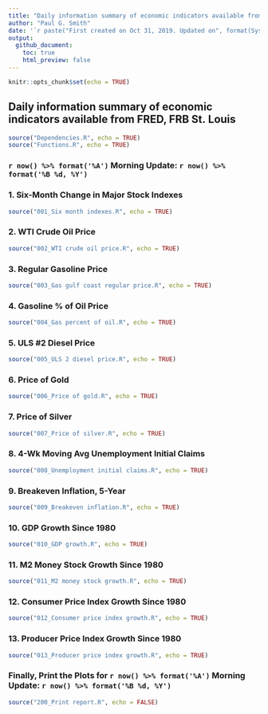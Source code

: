 ---
title: "Daily information summary of economic indicators available from FRED, FRB St. Louis"
author: "Paul G. Smith"
date: '`r paste("First created on Oct 31, 2019. Updated on", format(Sys.Date(),"%b %d, %Y"))`'
output: 
  github_document:
    toc: true
    html_preview: false
---

```{r setup, include=FALSE}
knitr::opts_chunk$set(echo = TRUE)
```

## Daily information summary of economic indicators available from FRED, FRB St. Louis


```{r echo=TRUE, message=TRUE, warning=TRUE}
source("Dependencies.R", echo = TRUE)
source("Functions.R", echo = TRUE)

```

### `r now() %>% format('%A')` Morning Update: `r now() %>% format('%B %d, %Y')`


### 1. Six-Month Change in Major Stock Indexes

```{r echo=TRUE, message=TRUE, warning=TRUE}
source("001_Six month indexes.R", echo = TRUE)
```

### 2. WTI Crude Oil Price

```{r echo=TRUE, message=TRUE, warning=TRUE}
source("002_WTI crude oil price.R", echo = TRUE)
```

### 3. Regular Gasoline Price

```{r echo=TRUE, message=TRUE, warning=TRUE}
source("003_Gas gulf coast regular price.R", echo = TRUE)
```

### 4. Gasoline % of Oil Price

```{r echo=TRUE, message=TRUE, warning=TRUE}
source("004_Gas percent of oil.R", echo = TRUE)
```

### 5. ULS #2 Diesel Price

```{r echo=TRUE, message=TRUE, warning=TRUE}
source("005_ULS 2 diesel price.R", echo = TRUE)
```

### 6. Price of Gold

```{r echo=TRUE, message=TRUE, warning=TRUE}
source("006_Price of gold.R", echo = TRUE)
```

### 7. Price of Silver

```{r echo=TRUE, message=TRUE, warning=TRUE}
source("007_Price of silver.R", echo = TRUE)
```

### 8. 4-Wk Moving Avg Unemployment Initial Claims

```{r echo=TRUE, message=TRUE, warning=TRUE}
source("008_Unemployment initial claims.R", echo = TRUE)
```

### 9. Breakeven Inflation, 5-Year

```{r echo=TRUE, message=TRUE, warning=TRUE}
source("009_Breakeven inflation.R", echo = TRUE)
```

### 10. GDP Growth Since 1980

```{r echo=TRUE, message=TRUE, warning=TRUE}
source("010_GDP growth.R", echo = TRUE)
```

### 11. M2 Money Stock Growth Since 1980

```{r echo=TRUE, message=TRUE, warning=TRUE}
source("011_M2 money stock growth.R", echo = TRUE)
```

### 12. Consumer Price Index Growth Since 1980

```{r echo=TRUE, message=TRUE, warning=TRUE}
source("012_Consumer price index growth.R", echo = TRUE)
```

### 13. Producer Price Index Growth Since 1980

```{r echo=TRUE, message=TRUE, warning=TRUE}
source("013_Producer price index growth.R", echo = TRUE)
```

### Finally, Print the Plots for `r now() %>% format('%A')` Morning Update: `r now() %>% format('%B %d, %Y')`


```{r echo=FALSE, message=FALSE, warning=FALSE}
source("200_Print report.R", echo = FALSE)
```